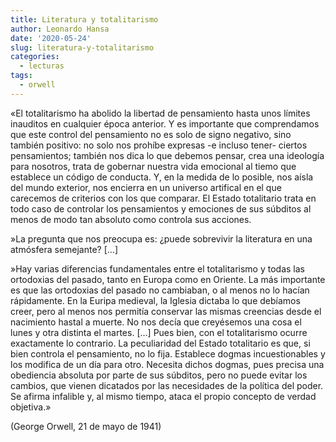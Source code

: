 ```yaml
---
title: Literatura y totalitarismo
author: Leonardo Hansa
date: '2020-05-24'
slug: literatura-y-totalitarismo
categories:
  - lecturas
tags:
  - orwell
---
```


«El totalitarismo ha abolido la libertad de pensamiento hasta unos límites inauditos en cualquier época anterior. Y es importante que comprendamos que este control del pensamiento no es solo de signo negativo, sino también positivo: no solo nos prohíbe expresas -e incluso tener- ciertos pensamientos; también nos dica lo que debemos pensar, crea una ideología para nosotros, trata de gobernar nuestra vida emocional al tiemo que establece un código de conducta. Y, en la medida de lo posible, nos aísla del mundo exterior, nos encierra en un universo artifical en el que carecemos de criterios con los que comparar. El Estado totalitario trata en todo caso de controlar los pensamientos y emociones de sus súbditos al menos de modo tan absoluto como controla sus acciones. 

»La pregunta que nos preocupa es: ¿puede sobrevivir la literatura en una atmósfera semejante? [...]

»Hay varias diferencias fundamentales entre el totalitarismo y todas las ortodoxias del pasado, tanto en Europa como en Oriente. La más importante es que las ortodoxias del pasado no cambiaban, o al menos no lo hacían rápidamente. En la Euripa medieval, la Iglesia dictaba lo que debíamos creer, pero al menos nos permitía conservar las mismas creencias desde el nacimiento hastal a muerte. No nos decía que creyésemos una cosa el lunes y otra distinta el martes. [...] Pues bien, con el totalitarismo ocurre exactamente lo contrario. La peculiaridad del Estado totalitario es que, si bien controla el pensamiento, no lo fija. Establece dogmas incuestionables y los modifica de un día para otro. Necesita dichos dogmas, pues precisa una obediencia absoluta por parte de sus súbditos, pero no puede evitar los cambios, que vienen dicatados por las necesidades de la política del poder. Se afirma infalible y, al mismo tiempo, ataca el propio concepto de verdad objetiva.»

(George Orwell, 21 de mayo de 1941)

